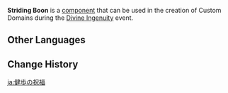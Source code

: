 {{Component Infobox
|id          = 5002
|image       = Item Striding Boon.png
|load        = 3
|event       = Divine Ingenuity
|description = Collect this to give your character a Movement SPD buff.
|placement   = Free
|category    = Blessings
|size        = 2 · 2 · 2
}}
'''Striding Boon''' is a [[component]] that can be used in the creation of Custom Domains during the [[Divine Ingenuity]] event.

==Other Languages==
{{Other Languages
|default_hidden = 1
|en      = Striding Boon
|zhs     = 健步祝福
|zhs_rm  = Jiànbù Zhùfú
|zht     = 健步祝福
|zht_rm  = Jiànbù Zhùfú
|ja      = 健歩の祝福
|ja_rm   = Kenpo no Shukufuku
|ko      = 성큼성큼 축복
|es      = Bendición pasoligero
|fr      = Bénédiction d'allure
|ru      = Благословение скорости
|th      = พรก้าวว่องไว
|th_rm   = 
|vi      = Chúc Phúc Vững Bước
|de      = Wandersegen
|id      = Striding Boon
|pt      = Bênção Galopante
|tr      = Koşma Lütfu
|it      = Pacchia fulminea
}}

==Change History==
{{Change History|2.5}}

[[ja:健歩の祝福]]